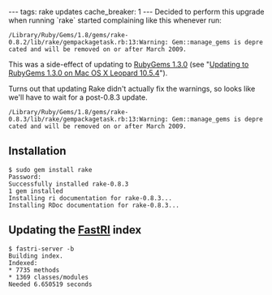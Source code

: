 ---
tags: rake updates
cache_breaker: 1
---
Decided to perform this upgrade when running `rake` started complaining like this whenever run:

 /Library/Ruby/Gems/1.8/gems/rake-0.8.2/lib/rake/gempackagetask.rb:13:Warning: Gem::manage_gems is deprecated and will be removed on or after March 2009.

This was a side-effect of updating to [[RubyGems 1.3.0]] (see "[[Updating to RubyGems 1.3.0 on Mac OS X Leopard 10.5.4]]").

Turns out that updating Rake didn't actually fix the warnings, so looks like we'll have to wait for a post-0.8.3 update.

 /Library/Ruby/Gems/1.8/gems/rake-0.8.3/lib/rake/gempackagetask.rb:13:Warning: Gem::manage_gems is deprecated and will be removed on or after March 2009.

== Installation ==

<pre>$ sudo gem install rake
Password:
Successfully installed rake-0.8.3
1 gem installed
Installing ri documentation for rake-0.8.3...
Installing RDoc documentation for rake-0.8.3...</pre>

== Updating the [[FastRI]] index ==

<pre>$ fastri-server -b
Building index.
Indexed:
* 7735 methods
* 1369 classes/modules
Needed 6.650519 seconds</pre>
